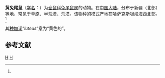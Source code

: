 {{Speciesbox
| genus = Lagurus
| species = luteus
| authority = (Eversmann, 1840)<ref name='id991'>{{cite web| url =http://www.bioinfo.cn/db05/BjdwSpecies.php?action=view&id=991| title =黄兔尾鼠| work =《中国动物物种编目数据库》| publisher =中国科学院微生物研究所| author =中国科学院动物研究所| accessdate =2009-03-27| deadurl =yes| archiveurl =https://web.archive.org/web/20160305014910/http://www.bioinfo.cn/db05/BjdwSpecies.php?action=view&id=991| archivedate =2016-03-05}}</ref>
}}

'''黄兔尾鼠'''（[[学名|学名]]：{{lang|la|''Lagurus luteus''}}）为[[仓鼠科|仓鼠科]][[兔尾鼠属|兔尾鼠属]]的动物。在[[中国大陆|中国大陆]]，分布于新疆（北部）等地，常见于草原、半荒漠、荒漠。该物种的模式产地在哈萨克斯坦咸海西北部。<ref name='id991'/>

其[[种加词|种加词]]“''luteus''”意为“黄色的”。

== 参考文献 ==
{{reflist}}

[[Category:兔尾鼠属|H]]
[[Category:1840年描述的动物|H]]


{{哺乳类小作品}}